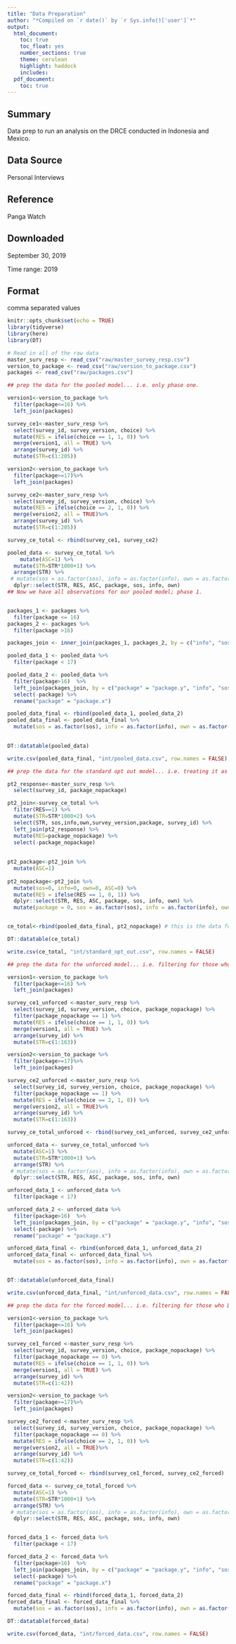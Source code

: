 ```yaml
---
title: "Data Preparation"
author: "*Compiled on `r date()` by `r Sys.info()['user']`*"
output: 
  html_document:
    toc: true
    toc_float: yes
    number_sections: true
    theme: cerulean
    highlight: haddock
    includes: 
  pdf_document:
    toc: true
---
```


## Summary
Data prep to run an analysis on the DRCE conducted in Indonesia and Mexico. 
 
## Data Source 
Personal Interviews
 
## Reference 
Panga Watch
 
## Downloaded
September 30, 2019
 
Time range: 
2019
 
## Format
comma separated values

```r
knitr::opts_chunk$set(echo = TRUE)
library(tidyverse)
library(here)
library(DT)
```


```r
# Read in all of the raw data
master_surv_resp <- read_csv("raw/master_survey_resp.csv")
version_to_package <- read_csv("raw/version_to_package.csv")
packages <- read_csv("raw/packages.csv")
```

```r
## prep the data for the pooled model... i.e. only phase one.

version1<-version_to_package %>% 
  filter(package<=16) %>% 
  left_join(packages)

survey_ce1<-master_surv_resp %>% 
  select(survey_id, survey_version, choice) %>% 
  mutate(RES = ifelse(choice == 1, 1, 0)) %>% 
  merge(version1, all = TRUE) %>% 
  arrange(survey_id) %>% 
  mutate(STR=c(1:205)) 

version2<-version_to_package %>% 
  filter(package>=17)%>% 
  left_join(packages)

survey_ce2<-master_surv_resp %>% 
  select(survey_id, survey_version, choice) %>% 
  mutate(RES = ifelse(choice == 2, 1, 0)) %>% 
  merge(version2, all = TRUE)%>% 
  arrange(survey_id) %>% 
  mutate(STR=c(1:205)) 

survey_ce_total <- rbind(survey_ce1, survey_ce2) 

pooled_data <- survey_ce_total %>%
    mutate(ASC=1) %>% 
  mutate(STR=STR*1000+1) %>% 
  arrange(STR) %>%
 # mutate(sos = as.factor(sos), info = as.factor(info), own = as.factor(own)) %>%
  dplyr::select(STR, RES, ASC, package, sos, info, own)
## Now we have all observations for our pooled model; phase 1. 


packages_1 <- packages %>%
  filter(package <= 16)
packages_2 <- packages %>%
  filter(package >16)

packages_join <- inner_join(packages_1, packages_2, by = c("info", "sos", "own"))

pooled_data_1 <- pooled_data %>%
  filter(package < 17)

pooled_data_2 <- pooled_data %>%
  filter(package>16)  %>%
  left_join(packages_join, by = c("package" = "package.y", "info", "sos", "own")) %>%
  select(-package) %>%
  rename("package" = "package.x")

pooled_data_final <- rbind(pooled_data_1, pooled_data_2)
pooled_data_final <- pooled_data_final %>%
  mutate(sos = as.factor(sos), info = as.factor(info), own = as.factor(own))
  

DT::datatable(pooled_data)

write.csv(pooled_data_final, "int/pooled_data.csv", row.names = FALSE)

```


```r
## prep the data for the standard opt out model... i.e. treating it as if it is not dual response and there is no bias associated... treating respondents' answers in the dual question as if they were made simultaneously with the first stage question (the standard CE approach in which the opt-out appears alongside the other alternatives. 

pt2_response<-master_surv_resp %>% 
  select(survey_id, package_nopackage) 

pt2_join<-survey_ce_total %>% 
  filter(RES==1) %>% 
  mutate(STR=STR*1000+2) %>% 
  select(STR, sos,info,own,survey_version,package, survey_id) %>% 
  left_join(pt2_response) %>%
  mutate(RES=package_nopackage) %>% 
  select(-package_nopackage)
  
  
pt2_package<-pt2_join %>% 
  mutate(ASC=1)
  
pt2_nopackage<-pt2_join %>% 
  mutate(sos=0, info=0, own=0, ASC=0) %>% 
  mutate(RES = ifelse(RES == 1, 0, 1)) %>%
  dplyr::select(STR, RES, ASC, package, sos, info, own) %>%
  mutate(package = 0, sos = as.factor(sos), info = as.factor(info), own = as.factor(own))


ce_total<-rbind(pooled_data_final, pt2_nopackage) # this is the data for if we implemented the theoretical standard opt out model; we are not accounting for bias associated with DRCE here.

DT::datatable(ce_total)

write.csv(ce_total, "int/standard_opt_out.csv", row.names = FALSE)

```

```r
## prep the data for the unforced model... i.e. filtering for those who did not opt out in phase two, and take the results from phase 1. 

version1<-version_to_package %>% 
  filter(package<=16) %>% 
  left_join(packages)

survey_ce1_unforced <-master_surv_resp %>% 
  select(survey_id, survey_version, choice, package_nopackage) %>% 
  filter(package_nopackage == 1) %>%
  mutate(RES = ifelse(choice == 1, 1, 0)) %>% 
  merge(version1, all = TRUE) %>% 
  arrange(survey_id) %>% 
  mutate(STR=c(1:163)) 

version2<-version_to_package %>% 
  filter(package>=17)%>% 
  left_join(packages)

survey_ce2_unforced <-master_surv_resp %>% 
  select(survey_id, survey_version, choice, package_nopackage) %>% 
  filter(package_nopackage == 1) %>%
  mutate(RES = ifelse(choice == 2, 1, 0)) %>% 
  merge(version2, all = TRUE)%>% 
  arrange(survey_id) %>% 
  mutate(STR=c(1:163)) 

survey_ce_total_unforced <- rbind(survey_ce1_unforced, survey_ce2_unforced) 

unforced_data <- survey_ce_total_unforced %>%
  mutate(ASC=1) %>% 
  mutate(STR=STR*1000+1) %>% 
  arrange(STR) %>%
 # mutate(sos = as.factor(sos), info = as.factor(info), own = as.factor(own)) %>%
  dplyr::select(STR, RES, ASC, package, sos, info, own)

unforced_data_1 <- unforced_data %>%
  filter(package < 17)

unforced_data_2 <- unforced_data %>%
  filter(package>16)  %>%
  left_join(packages_join, by = c("package" = "package.y", "info", "sos", "own")) %>%
  select(-package) %>%
  rename("package" = "package.x")

unforced_data_final <- rbind(unforced_data_1, unforced_data_2)
unforced_data_final <- unforced_data_final %>%
  mutate(sos = as.factor(sos), info = as.factor(info), own = as.factor(own))


DT::datatable(unforced_data_final)

write.csv(unforced_data_final, "int/unforced_data.csv", row.names = FALSE)
```

```r
## prep the data for the forced model... i.e. filtering for those who DID opt out in phase two, and take the results from phase 1. 

version1<-version_to_package %>% 
  filter(package<=16) %>% 
  left_join(packages)

survey_ce1_forced <-master_surv_resp %>% 
  select(survey_id, survey_version, choice, package_nopackage) %>% 
  filter(package_nopackage == 0) %>%
  mutate(RES = ifelse(choice == 1, 1, 0)) %>% 
  merge(version1, all = TRUE) %>% 
  arrange(survey_id) %>% 
  mutate(STR=c(1:42)) 

version2<-version_to_package %>% 
  filter(package>=17)%>% 
  left_join(packages)

survey_ce2_forced <-master_surv_resp %>% 
  select(survey_id, survey_version, choice, package_nopackage) %>% 
  filter(package_nopackage == 0) %>%
  mutate(RES = ifelse(choice == 2, 1, 0)) %>% 
  merge(version2, all = TRUE)%>% 
  arrange(survey_id) %>% 
  mutate(STR=c(1:42)) 

survey_ce_total_forced <- rbind(survey_ce1_forced, survey_ce2_forced) 

forced_data <- survey_ce_total_forced %>%
  mutate(ASC=1) %>% 
  mutate(STR=STR*1000+1) %>% 
  arrange(STR) %>%
 # mutate(sos = as.factor(sos), info = as.factor(info), own = as.factor(own)) %>%
  dplyr::select(STR, RES, ASC, package, sos, info, own)


forced_data_1 <- forced_data %>%
  filter(package < 17)

forced_data_2 <- forced_data %>%
  filter(package>16)  %>%
  left_join(packages_join, by = c("package" = "package.y", "info", "sos", "own")) %>%
  select(-package) %>%
  rename("package" = "package.x")

forced_data_final <- rbind(forced_data_1, forced_data_2)
forced_data_final <- forced_data_final %>%
  mutate(sos = as.factor(sos), info = as.factor(info), own = as.factor(own))

DT::datatable(forced_data)

write.csv(forced_data, "int/forced_data.csv", row.names = FALSE)
```


